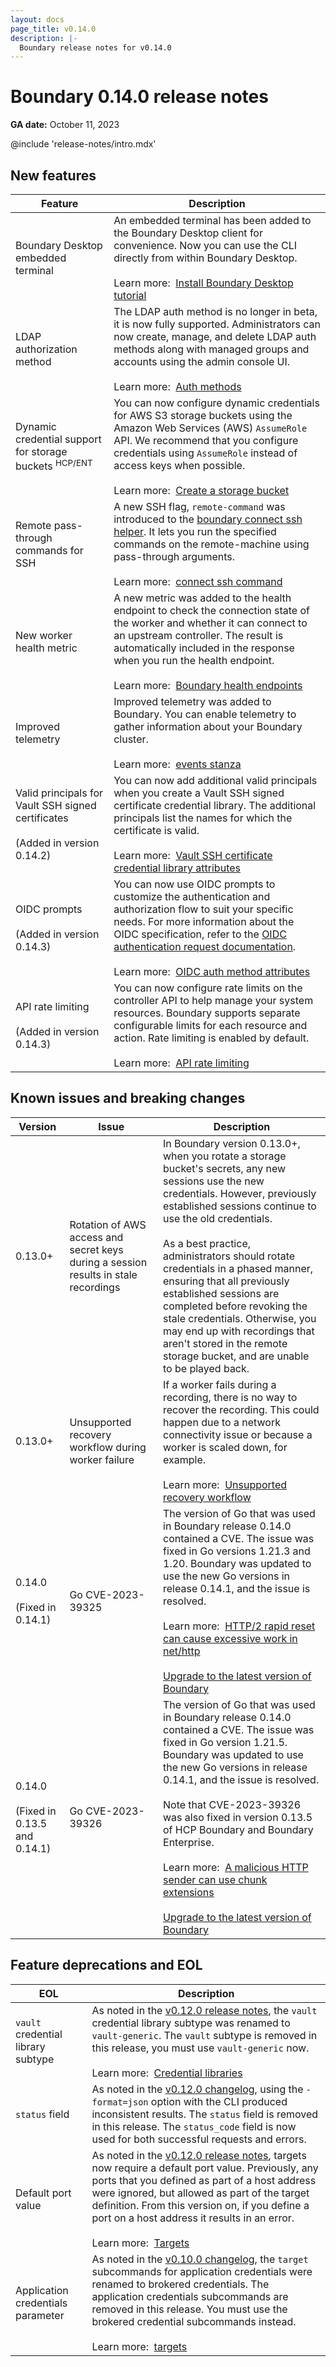 ```yaml
---
layout: docs
page_title: v0.14.0
description: |-
  Boundary release notes for v0.14.0
---
```


# Boundary 0.14.0 release notes

**GA date:** October 11, 2023

@include 'release-notes/intro.mdx'

## New features

<table>
  <thead>
    <tr>
      <th style={{verticalAlign: 'middle'}}>Feature</th>
      <th style={{verticalAlign: 'middle'}}>Description</th>
    </tr>
  </thead>
  <tbody>

  <tr>
    <td style={{verticalAlign: 'middle'}}>
      Boundary Desktop embedded terminal
    </td>
    <td style={{verticalAlign: 'middle'}}>
     An embedded terminal has been added to the Boundary Desktop client for convenience. Now you can use the CLI directly from within Boundary Desktop.
      <br /><br />
      Learn more:&nbsp;
      <a href="/boundary/tutorials/oss-getting-started/oss-getting-started-desktop-app">Install Boundary Desktop tutorial</a>
    </td>
  </tr>

   <tr>
    <td style={{verticalAlign: 'middle'}}>
      LDAP authorization method
    </td>
    <td style={{verticalAlign: 'middle'}}>
      The LDAP auth method is no longer in beta, it is now fully supported. Administrators can now create, manage, and delete LDAP auth methods along with managed groups and accounts using the admin console UI.
      <br /><br />
      Learn more:&nbsp;
      <a href="/boundary/docs/concepts/domain-model/auth-methods">Auth methods</a>
    </td>
  </tr>

  <tr>
    <td style={{verticalAlign: 'middle'}}>
      Dynamic credential support for storage buckets <sup>HCP/ENT</sup>
    </td>
    <td style={{verticalAlign: 'middle'}}>
      You can now configure dynamic credentials for AWS S3 storage buckets using the Amazon Web Services (AWS) <code>AssumeRole</code> API. We recommend that you configure credentials using <code>AssumeRole</code> instead of access keys when possible.
      <br /><br />
      Learn more:&nbsp;
      <a href="/boundary/docs/configuration/session-recording/create-storage-bucket">Create a storage bucket</a>
    </td>
  </tr>

  <tr>
    <td style={{verticalAlign: 'middle'}}>
      Remote pass-through commands for SSH
    </td>
    <td style={{verticalAlign: 'middle'}}>
      A new SSH flag, <code>remote-command</code> was introduced to the <a href="/boundary/docs/commands/connect/ssh">boundary connect ssh helper</a>. It lets you run the specified commands on the remote-machine using pass-through arguments.
      <br /><br />
      Learn more:&nbsp;
      <a href="/boundary/docs/commands/connect/ssh">connect ssh command</a>
    </td>
  </tr>

  <tr>
    <td style={{verticalAlign: 'middle'}}>
      New worker health metric
    </td>
    <td style={{verticalAlign: 'middle'}}>
      A new metric was added to the health endpoint to check the connection state of the worker and whether it can connect to an upstream controller. The result is automatically included in the response when you run the health endpoint.
      <br /><br />
      Learn more:&nbsp;
      <a href="/boundary/docs/operations/health">Boundary health endpoints</a>
    </td>
  </tr>

  <tr>
    <td style={{verticalAlign: 'middle'}}>
      Improved telemetry
    </td>
    <td style={{verticalAlign: 'middle'}}>
      Improved telemetry was added to Boundary. You can enable telemetry to gather information about your Boundary cluster.
      <br /><br />
      Learn more:&nbsp;
      <a href="/boundary/docs/configuration/events">events stanza</a>
    </td>
  </tr>

  <tr>
    <td style={{verticalAlign: 'middle'}}>
      Valid principals for Vault SSH signed certificates
      <br /><br />
      (Added in version 0.14.2)
    </td>
    <td style={{verticalAlign: 'middle'}}>
     You can now add additional valid principals when you create a Vault SSH signed certificate credential library. The additional principals list the names for which the certificate is valid.
      <br /><br />
      Learn more:&nbsp;
      <a href="/boundary/docs/concepts/domain-model/credential-libraries#vault-ssh-certificate-credential-library-attributes">Vault SSH certificate credential library attributes</a>
    </td>
  </tr>

  <tr>
    <td style={{verticalAlign: 'middle'}}>
      OIDC prompts
      <br /><br />
      (Added in version 0.14.3)
    </td>
    <td style={{verticalAlign: 'middle'}}>
      You can now use OIDC prompts to customize the authentication and authorization flow to suit your specific needs. For more information about the OIDC specification, refer to the <a href="https://openid.net/specs/openid-connect-core-1_0.html#AuthRequest">OIDC authentication request documentation</a>.
      <br /><br />
      Learn more:&nbsp;
      <a href="/boundary/docs/concepts/domain-model/auth-methods#oidc-auth-method-attributes">OIDC auth method attributes</a>
    </td>
  </tr>

  <tr>
    <td style={{verticalAlign: 'middle'}}>
      API rate limiting
      <br /><br />
      (Added in version 0.14.3)
    </td>
    <td style={{verticalAlign: 'middle'}}>
      You can now configure rate limits on the controller API to help manage your system resources. Boundary supports separate configurable limits for each resource and action. Rate limiting is enabled by default.
      <br /><br />
      Learn more:&nbsp;
      <a href="/boundary/docs/api-clients/api#rate-limiting">API rate limiting</a>
    </td>
  </tr>


  </tbody>
</table>

## Known issues and breaking changes

<table>
  <thead>
    <tr>
      <th style={{verticalAlign: 'middle'}}>Version</th>
      <th style={{verticalAlign: 'middle'}}>Issue</th>
      <th style={{verticalAligh: 'middle'}}>Description</th>
    </tr>
  </thead>
  <tbody>

  <tr>
    <td style={{verticalAlign: 'middle'}}>
    0.13.0+
    </td>
    <td style={{verticalAlign: 'middle'}}>
    Rotation of AWS access and secret keys during a session results in stale recordings
    </td>
    <td style={{verticalAlign: 'middle'}}>
    In Boundary version 0.13.0+, when you rotate a storage bucket's secrets, any new sessions use the new credentials. However, previously established sessions continue to use the old credentials.
    <br /><br />
    As a best practice, administrators should rotate credentials in a phased manner, ensuring that all previously established sessions are completed before revoking the stale credentials.
    Otherwise, you may end up with recordings that aren't stored in the remote storage bucket, and are unable to be played back.
    </td>
  </tr>
  <tr>
    <td style={{verticalAlign: 'middle'}}>
    0.13.0+
    </td>
    <td style={{verticalAlign: 'middle'}}>
    Unsupported recovery workflow during worker failure
    </td>
    <td style={{verticalAlign: 'middle'}}>
    If a worker fails during a recording, there is no way to recover the recording. This could happen due to a network connectivity issue or because a worker is scaled down, for example.
    <br /><br />
    Learn more:&nbsp;
    <a href="/boundary/docs/troubleshoot/troubleshoot-recorded-sessions#unsupported-recovery-workflow">Unsupported recovery workflow</a>
    </td>
  </tr>
   <tr>
    <td style={{verticalAlign: 'middle'}}>
    0.14.0
    <br /><br />
    (Fixed in 0.14.1)
    </td>
    <td style={{verticalAlign: 'middle'}}>
    Go CVE-2023-39325
    </td>
    <td style={{verticalAlign: 'middle'}}>
    The version of Go that was used in Boundary release 0.14.0 contained a CVE. The issue was fixed in Go versions 1.21.3 and 1.20. Boundary was updated to use the new Go versions in release 0.14.1, and the issue is resolved.
    <br /><br />
    Learn more:&nbsp;
    <a href="https://github.com/advisories/GHSA-4374-p667-p6c8">HTTP/2 rapid reset can cause excessive work in net/http</a>
    <br /><br />
    <a href="/boundary/tutorials/self-managed-deployment/upgrade-version">Upgrade to the latest version of Boundary</a>
    </td>
  </tr>

  <tr>
    <td style={{verticalAlign: 'middle'}}>
    0.14.0
    <br /><br />
    (Fixed in 0.13.5 and 0.14.1)
    </td>
    <td style={{verticalAlign: 'middle'}}>
    Go CVE-2023-39326
    </td>
    <td style={{verticalAlign: 'middle'}}>
    The version of Go that was used in Boundary release 0.14.0 contained a CVE. The issue was fixed in Go version 1.21.5. Boundary was updated to use the new Go versions in release 0.14.1, and the issue is resolved.
    <br /><br />
    Note that CVE-2023-39326 was also fixed in version 0.13.5 of HCP Boundary and Boundary Enterprise.
    <br /><br />
    Learn more:&nbsp;
    <a href="https://github.com/advisories/GHSA-9f76-wg39-x86h">A malicious HTTP sender can use chunk extensions</a>
    <br /><br />
    <a href="/boundary/tutorials/self-managed-deployment/upgrade-version">Upgrade to the latest version of Boundary</a>
    </td>
  </tr>

  </tbody>
</table>

## Feature deprecations and EOL

<table>
  <thead>
    <tr>
      <th style={{verticalAlign: 'middle'}}>EOL</th>
      <th style={{verticalAlign: 'middle'}}>Description</th>
    </tr>
  </thead>
  <tbody>

  <tr>
    <td style={{verticalAlign: 'middle'}}>
      <code>vault</code> credential library subtype
    </td>
    <td style={{verticalAlign: 'middle'}}>
     As noted in the <a href="/boundary/docs/release-notes/v0_12_0#deprecations-and-changes">v0.12.0 release notes</a>, the <code>vault</code> credential library subtype was renamed to <code>vault-generic</code>. The <code>vault</code> subtype is removed in this release, you must use <code>vault-generic</code> now.
      <br /><br />
      Learn more:&nbsp;
      <a href="/boundary/docs/concepts/domain-model/credential-libraries">Credential libraries</a>
    </td>
  </tr>

  <tr>
    <td style={{verticalAlign: 'middle'}}>
      <code>status</code> field
    </td>
    <td style={{verticalAlign: 'middle'}}>
      As noted in the <a href="https://github.com/hashicorp/boundary/blob/main/CHANGELOG.md#deprecationschanges-3">v0.12.0 changelog</a>, using the <code>-format=json</code> option with the CLI produced inconsistent results. The <code>status</code> field is removed in this release. The <code>status_code</code> field is now used for both successful requests and errors.
    </td>
  </tr>

  <tr>
    <td style={{verticalAlign: 'middle'}}>
      Default port value
    </td>
    <td style={{verticalAlign: 'middle'}}>
     As noted in the <a href="/boundary/docs/release-notes/v0_12_0#deprecations-and-changes">v0.12.0 release notes</a>, targets now require a default port value. Previously, any ports that you defined as part of a host address were ignored, but allowed as part of the target definition. From this version on, if you define a port on a host address it results in an error.
      <br /><br />
      Learn more:&nbsp;
      <a href="/boundary/docs/concepts/domain-model/targets">Targets</a>
    </td>
  </tr>

  <tr>
    <td style={{verticalAlign: 'middle'}}>
      Application credentials parameter
    </td>
    <td style={{verticalAlign: 'middle'}}>
      As noted in the <a href="https://github.com/hashicorp/boundary/blob/main/CHANGELOG.md#deprecationschanges-6">v0.10.0 changelog</a>, the <code>target</code> subcommands for application credentials were renamed to brokered credentials. The application credentials subcommands are removed in this release. You must use the brokered credential subcommands instead.
      <br /><br />
      Learn more:&nbsp;
      <a href="/boundary/docs/commands/targets">targets</a>
    </td>
  </tr>


  </tbody>
</table>
